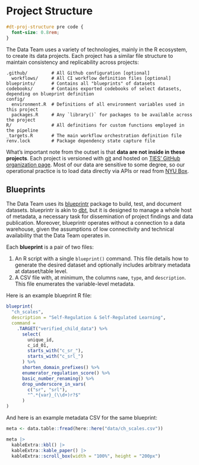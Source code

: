 # Project Structure {#dt-proj-structure}

```css
#dt-proj-structure pre code {
  font-size: 0.8rem;
}
```

The Data Team uses a variety of technologies, mainly in the R ecosystem, to create its data projects. Each project has a similar file structure to maintain consistency and replicability across projects:

```
.github/         # All Github configuration [optional]
  workflows/     # All CI workflow definition files [optional]
blueprints/      # Contains all "blueprints" of datasets
codebooks/       # Contains exported codebooks of select datasets, depending on blueprint definition
config/
  environment.R  # Definitions of all environment variables used in this project
  packages.R     # Any `library()` for packages to be available across the project
R/               # All definitions for custom functions employed in the pipeline
_targets.R       # The main workflow orchestration definition file
renv.lock        # Package dependency state capture file
```

What's important note from the outset is that **data are not inside in these projects**. Each project is versioned with [git](https://git-scm.org) and hosted on [TIES' GitHub organization page](https://github.com/nyuglobalties). Most of our data are sensitive to some degree, so our operational practice is to load data directly via APIs or read from [NYU Box](https://nyu.app.box.com).

## Blueprints

The Data Team uses its [blueprintr](https://nyuglobalties.github.io/blueprintr) package to build, test, and document datasets. blueprintr is akin to [dbt](https://getdbt.com), but it is designed to manage a whole host of metadata, a necessary task for dissemination of project findings and data publication. Moreover, blueprintr operates without a connection to a data warehouse, given the assumptions of low connectivity and technical availability that the Data Team operates in.

Each **blueprint** is a pair of two files:

1. An R script with a single `blueprint()` command. This file details how to generate the desired dataset and optionally includes arbitrary metadata at dataset/table level.
1. A CSV file with, at minimum, the columns `name`, `type`, and `description`. This file enumerates the variable-level metadata.

Here is an example blueprint R file:

```r
blueprint(
  "ch_scales",
  description = "Self-Regulation & Self-Regulated Learning",
  command =
    .TARGET("verified_child_data") %>%
      select(
        unique_id,
        c_id_01,
        starts_with("c_sr_"),
        starts_with("c_srl_")
      ) %>%
      shorten_domain_prefixes() %>%
      enumerator_regulation_score() %>%
      basic_number_renaming() %>%
      drop_underscore_in_vars(
        c("sr", "srl"),
        "^.*{var}_(\\d+)r?$"
      )
)
```

And here is an example metadata CSV for the same blueprint:

```r
meta <- data.table::fread(here::here("data/ch_scales.csv"))

meta |>
  kableExtra::kbl() |>
  kableExtra::kable_paper() |>
  kableExtra::scroll_box(width = "100%", height = "200px")
```